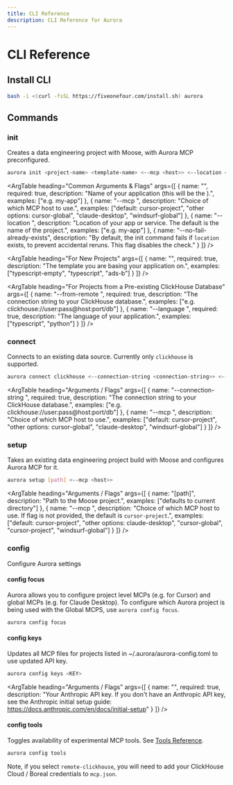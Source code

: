 ```yaml
---
title: CLI Reference
description: CLI Reference for Aurora
---
```



# CLI Reference

## Install CLI

```bash filename="Terminal" copy
bash -i <(curl -fsSL https://fiveonefour.com/install.sh) aurora
```

## Commands

### init

Creates a data engineering project with Moose, with Aurora MCP preconfigured.

```bash filename="Terminal" copy
aurora init <project-name> <template-name> <--mcp <host>> <--location <location>> 
```

<ArgTable
  heading="Common Arguments & Flags"
  args={[
    {
      name: "<name>",
      required: true,
      description: "Name of your application (this will be the <project-name>).",
      examples: ["e.g. my-app"]
    },
    {
      name: "--mcp <host>",
      description: "Choice of which MCP host to use.",
      examples: ["default: cursor-project", "other options: cursor-global", "claude-desktop", "windsurf-global"]
    },
    {
      name: "--location <location>",
      description: "Location of your app or service. The default is the name of the project.",
      examples: ["e.g. my-app"]
    },
    {
      name: "--no-fail-already-exists",
      description: "By default, the init command fails if `location` exists, to prevent accidental reruns. This flag disables the check."
    }
  ]}
/>


<ArgTable
  heading="For New Projects"
  args={[
    {
      name: "<template-name>",
      required: true,
      description: "The template you are basing your application on.",
      examples: ["typescript-empty", "typescript", "ads-b"]
    }
  ]}
/> 

<ArgTable
  heading="For Projects from a Pre-existing ClickHouse Database"
  args={[
    {
      name: "--from-remote <connection-string>",
      required: true,
      description: "The connection string to your ClickHouse database.",
      examples: ["e.g. clickhouse://user:pass@host:port/db"]
    },
    {
      name: "--language <language>",
      required: true,
      description: "The language of your application.",
      examples: ["typescript", "python"]
    }
  ]}
/>

### connect

Connects to an existing data source. Currently only `clickhouse` is supported.

```bash filename="Terminal" copy
aurora connect clickhouse <--connection-string <connection-string>> <--mcp <claude-desktop>>
```

<ArgTable
  heading="Arguments / Flags"
  args={[
    {
      name: "--connection-string <connection-string>",
      required: true,
      description: "The connection string to your ClickHouse database.",
      examples: ["e.g. clickhouse://user:pass@host:port/db"]
    },
    {
      name: "--mcp <host>",
      description: "Choice of which MCP host to use.",
      examples: ["default: cursor-project", "other options: cursor-global", "claude-desktop", "windsurf-global"]
    }
  ]}
/>

### setup

Takes an existing data engineering project build with Moose and configures Aurora MCP for it.

```bash filename="Terminal" copy
aurora setup [path] <--mcp <host>>
```

<ArgTable
  heading="Arguments / Flags"
  args={[
    {
      name: "[path]",
      description: "Path to the Moose project.",
      examples: ["defaults to current directory"]
    },
    {
      name: "--mcp <host>",
      description: "Choice of which MCP host to use. If flag is not provided, the default is `cursor-project`.",
      examples: ["default: cursor-project", "other options: claude-desktop", "cursor-global", "cursor-project", "windsurf-global"]
    }
  ]}
/>

### config

Configure Aurora settings

#### config focus

Aurora allows you to configure project level MCPs (e.g. for Cursor) and global MCPs (e.g. for Claude Desktop). To configure which Aurora project is being used with the Global MCPS, use `aurora config focus`.

```bash filename="Terminal" copy
aurora config focus
```

#### config keys

Updates all MCP files for projects listed in ~/.aurora/aurora-config.toml to use updated API key.

```bash filename="Terminal" copy
aurora config keys <KEY>
```

<ArgTable
  heading="Arguments / Flags"
  args={[
    {
      name: "<KEY>",
      required: true,
      description: "Your Anthropic API key. If you don't have an Anthropic API key, see the Anthropic initial setup guide: https://docs.anthropic.com/en/docs/initial-setup"
    }
  ]}
/>

#### config tools

Toggles availability of experimental MCP tools. See [Tools Reference](/aurora/reference/tool-reference).

```bash filename="Terminal" copy
aurora config tools
```

Note, if you select `remote-clickhouse`, you will need to add your ClickHouse Cloud / Boreal credentials to `mcp.json`.

